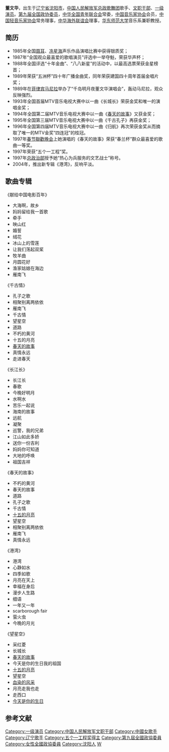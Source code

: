 {{blpsources|time=2014-10-30T05:15:02+00:00}}
'''董文华'''{{BD|1962年|6月29日}}，出生于[[辽宁省|辽宁省]][[沈阳市|沈阳市]]，[[中国人民解放军|中国人民解放军]][[总政歌舞团|总政歌舞团]]歌手、[[文职干部|文职干部]]、[[一级演员|一级演员]]。[[第九届全国政协委员|第九届全国政协委员]]，[[中华全国青年联合会|中华全国青年联合会]]常委，[[中国音乐家协会|中国音乐家协会]]会员，[[中国轻音乐家协会|中国轻音乐家协会]]常务理事，[[中华海外联谊会|中华海外联谊会]]理事，[[华东师范大学|华东师范大学]]音乐系兼职教授。

==简历==
*1985年全国[[聂耳|聂耳]]、[[冼星海|冼星海]]声乐作品演唱比赛中获得银质奖； 
*1987年“全国观众最喜爱的歌唱演员”评选中一举夺魁，荣获华声杯； 
*1988年全国评选“十年金曲”、“八八新星”的活动中，以最高选票荣获金星榜首； 
*1989年荣获“五洲杯”四十年广播金曲奖，同年荣获建国四十周年首届金唱片奖； 
*1989年在[[菲律宾|菲律宾]][[马尼拉|马尼拉]]举办了“千岛明月夜董文华演唱会”，轰动马尼拉，观众反映强烈。
*1993年全国首届MTV音乐电视大赛中以一曲《长城长》荣获金奖和唯一的演唱金奖； 
*1994年全国第二届MTV音乐电视大赛中以一曲《[[春天的故事_(董文华)|春天的故事]]》又获金奖； 
*1995年全国第三届MTV音乐电视大赛中以一曲《千古孔子》再获金奖； 
*1996年全国第四届MTV音乐电视大赛中以一曲《归航》再次荣获金奖从而摘取了唯一的MTV金奖“四连冠”的桂冠。 
*1997年[[中國中央電視台春節聯歡晚會|春节聯歡晚会]]上她演唱的《春天的故事》荣获“春兰杯”群众最喜爱的歌曲一等奖。
*1997年荣获“五个一工程”奖。
*1997年[[中國人民解放軍總政治部|总政治部]]授予她“热心为兵服务的文艺战士”称号。
*2004年，推出新专辑《港湾》，反响平淡。

== 歌曲专辑 ==
{{col-begin}}

{{col-6}}

; 《献给中国电影百年》
* 大海啊，故乡
* 妈妈留给我一首歌
* 牵手
* 映山红
* 婚誓
* 绒花
* 冰山上的雪莲
* 让我们荡起双桨
* 牧羊曲
* 月圆花好
* 渔家姑娘在海边
* 雁南飞

{{col-6}}

; 《千古情》
* 孔子之歌
* 相聚别离两依依
* 雁南飞
* 千古情
* 望星空
* 道路
* 不朽的黄河
* 十五的月亮
* [[春天的故事_(董文华)|春天的故事]]
* 真情永远
* 走进春天

{{col-6}}

; 《长江长》
* 长江长
* 春歌
* 今晚好明月
* 水啊水
* 苦乐一起说
* 海南的故事
* 远航
* 凝聚
* 巡警，我的兄弟
* 江山如此多娇
* 送你一份吉利
* 妈妈你可知道
* 大地的呼唤
* 祖国吉祥

{{col-6}}

; 《春天的故事》
* 不朽的黄河
* 春天的故事
* 道路
* 孔子之歌
* 千古情
* [[十五的月亮|十五的月亮]]
* 望星空
* 相聚别离两依依
* 雁南飞
* 真情永远

{{col-6}}

; 《港湾》
* 港湾
* 心静如水
* 四季如歌
* 月亮在天上
* 幸福在身后
* 漫步人生路
* 细语
* 一年又一年
* scarborough fair
* 萤火虫
* 今晚的月光

{{col-6}}

; 《望星空》
* 采红菱
* 长城长
* [[春天的故事|春天的故事]]
* 今天是你的生日我的祖国
* [[十五的月亮|十五的月亮]]
* 望星空
* [[血染的风采|血染的风采]]
* 月亮走我也走
* 走西口
* [[今天是你的生日|今天是你的生日]]

{{col-end}}

== 参考文献 ==
{{references}}

{{DEFAULTSORT:Dong}}
[[Category:一级演员|Category:一级演员]]
[[Category:中国人民解放军文职干部|Category:中国人民解放军文职干部]]
[[Category:中國女歌手|Category:中國女歌手]]
[[Category:辽宁歌手|Category:辽宁歌手]]
[[Category:五个一工程奖得主|Category:五个一工程奖得主]]
[[Category:第九屆全國政協委員|Category:第九屆全國政協委員]]
[[Category:女性全國政協委員|Category:女性全國政協委員]]
[[Category:沈阳人|Category:沈阳人]]
[[Category:董姓|W]]
